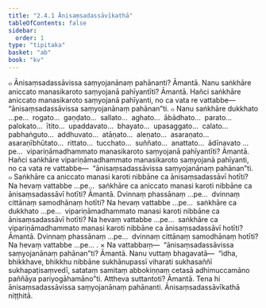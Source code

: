 ```yaml
---
title: "2.4.1 Ānisaṃsadassāvīkathā"
tableOfContents: false
sidebar:
  order: 1
type: "tipitaka"
basket: "ab"
book: "kv"
---
```



<DynamicBreadcrumb />

<Division number="547" book="kv">

<Paragraph number="1852" book="kv">
๐ Ānisaṃsadassāvissa saṃyojanānaṃ pahānanti? Āmantā. Nanu saṅkhāre aniccato manasikaroto saṃyojanā pahīyantīti? Āmantā. Hañci saṅkhāre aniccato manasikaroto saṃyojanā pahīyanti, no ca vata re vattabbe—  “ānisaṃsadassāvissa saṃyojanānaṃ pahānan”ti.
</Paragraph>

<Paragraph number="1853" book="kv">
๐ Nanu saṅkhāre dukkhato …pe…  rogato…  gaṇḍato…  sallato…  aghato…  ābādhato…  parato…  palokato…  ītito…  upaddavato…  bhayato…  upasaggato…  calato…  pabhaṅguto…  addhuvato…  atāṇato…  aleṇato…  asaraṇato…  asaraṇībhūtato…  rittato…  tucchato…  suññato…  anattato…  ādīnavato …pe…  vipariṇāmadhammato manasikaroto saṃyojanā pahīyantīti? Āmantā. Hañci saṅkhāre vipariṇāmadhammato manasikaroto saṃyojanā pahīyanti, no ca vata re vattabbe—  “ānisaṃsadassāvissa saṃyojanānaṃ pahānan”ti.
</Paragraph>

<Paragraph number="1854" book="kv">
๐ Saṅkhāre ca aniccato manasi karoti nibbāne ca ānisaṃsadassāvī hotīti? Na hevaṃ vattabbe …pe…  saṅkhāre ca aniccato manasi karoti nibbāne ca ānisaṃsadassāvī hotīti? Āmantā. Dvinnaṃ phassānaṃ …pe…  dvinnaṃ cittānaṃ samodhānaṃ hotīti? Na hevaṃ vattabbe …pe…  saṅkhāre ca dukkhato …pe…  vipariṇāmadhammato manasi karoti nibbāne ca ānisaṃsadassāvī hotīti? Na hevaṃ vattabbe …pe…  saṅkhāre ca vipariṇāmadhammato manasi karoti nibbāne ca ānisaṃsadassāvī hotīti? Āmantā. Dvinnaṃ phassānaṃ …pe…  dvinnaṃ cittānaṃ samodhānaṃ hotīti? Na hevaṃ vattabbe …pe… .
</Paragraph>

</Division>
<Division number="548" book="kv">

<Paragraph number="1855" book="kv">
× Na vattabbaṃ—  “ānisaṃsadassāvissa saṃyojanānaṃ pahānan”ti? Āmantā. Nanu vuttaṃ bhagavatā—  “idha, bhikkhave, bhikkhu nibbāne sukhānupassī viharati sukhasaññī sukhapaṭisaṃvedī, satataṃ samitaṃ abbokiṇṇaṃ cetasā adhimuccamāno paññāya pariyogāhamāno”ti. Attheva suttantoti? Āmantā. Tena hi ānisaṃsadassāvissa saṃyojanānaṃ pahānanti.

</Paragraph>
</Division>

<Paragraph number="1856" type="center" book="kv">
Ānisaṃsadassāvīkathā niṭṭhitā.
</Paragraph>